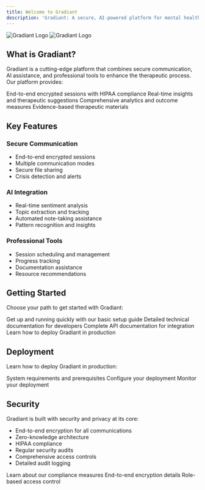 ```yaml
---
title: Welcome to Gradiant
description: 'Gradiant: A secure, AI-powered platform for mental health professionals.'
---
```



<CardGroup>
  <HeroCard
    title="Quick Start Guide"
    description="Get started with Gradiant in minutes. Learn about setup, configuration, and basic usage."
    href="/quickstart"
  />
  <HeroCard
    title="Core Concepts"
    description="Understand the architecture, authentication, sessions, and AI integration."
    href="/core/architecture"
  />
</CardGroup>

<img
  className="block dark:hidden"
  src="/logo/light.svg"
  alt="Gradiant Logo"
/>
<img
  className="hidden dark:block"
  src="/logo/dark.svg"
  alt="Gradiant Logo"
/>

## What is Gradiant?

Gradiant is a cutting-edge platform that combines secure communication, AI assistance, and professional tools to enhance the therapeutic process. Our platform provides:

<CardGroup cols={2}>
  <Card title="Secure Communication" icon="lock">
    End-to-end encrypted sessions with HIPAA compliance
  </Card>
  <Card title="AI Assistance" icon="robot">
    Real-time insights and therapeutic suggestions
  </Card>
  <Card title="Progress Tracking" icon="chart-line">
    Comprehensive analytics and outcome measures
  </Card>
  <Card title="Resource Library" icon="books">
    Evidence-based therapeutic materials
  </Card>
</CardGroup>

## Key Features

### Secure Communication
- End-to-end encrypted sessions
- Multiple communication modes
- Secure file sharing
- Crisis detection and alerts

### AI Integration
- Real-time sentiment analysis
- Topic extraction and tracking
- Automated note-taking assistance
- Pattern recognition and insights

### Professional Tools
- Session scheduling and management
- Progress tracking
- Documentation assistance
- Resource recommendations

## Getting Started

Choose your path to get started with Gradiant:

<CardGroup cols={2}>
  <Card
    title="Quick Setup"
    icon="rocket"
    href="/quickstart"
  >
    Get up and running quickly with our basic setup guide
  </Card>
  <Card
    title="Developer Guide"
    icon="code"
    href="/development"
  >
    Detailed technical documentation for developers
  </Card>
  <Card
    title="API Reference"
    icon="book"
    href="/api-reference/introduction"
  >
    Complete API documentation for integration
  </Card>
  <Card
    title="Deployment"
    icon="server"
    href="/deployment/requirements"
  >
    Learn how to deploy Gradiant in production
  </Card>
</CardGroup>

## Deployment

Learn how to deploy Gradiant in production:

<CardGroup>
  <Card
    title="Requirements"
    icon="list"
    href="/deployment/requirements"
  >
    System requirements and prerequisites
  </Card>
  <Card
    title="Configuration"
    icon="gear"
    href="/deployment/configuration"
  >
    Configure your deployment
  </Card>
  <Card
    title="Monitoring"
    icon="chart-mixed"
    href="/deployment/monitoring"
  >
    Monitor your deployment
  </Card>
</CardGroup>

## Security

Gradiant is built with security and privacy at its core:

- End-to-end encryption for all communications
- Zero-knowledge architecture
- HIPAA compliance
- Regular security audits
- Comprehensive access controls
- Detailed audit logging

<CardGroup>
  <Card
    title="HIPAA Compliance"
    icon="shield"
    href="/security/hipaa"
  >
    Learn about our compliance measures
  </Card>
  <Card
    title="Encryption"
    icon="lock"
    href="/security/encryption"
  >
    End-to-end encryption details
  </Card>
  <Card
    title="Access Control"
    icon="key"
    href="/security/access-control"
  >
    Role-based access control
  </Card>
</CardGroup>